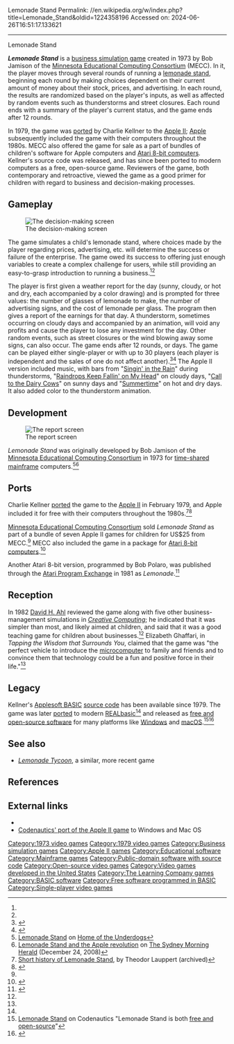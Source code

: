 Lemonade Stand
Permalink: //en.wikipedia.org/w/index.php?title=Lemonade_Stand&oldid=1224358196
Accessed on: 2024-06-26T16:51:17.133621



------
Lemonade Stand
{{Short description|1973 video game}}
{{other uses|Lemonade stand (disambiguation)}}
{{primary sources|date=July 2016}}
{{Infobox video game
| image          = 
| caption        = 
| developer      = Bob Jamison<br>Charlie Kellner (Apple II)
| publisher      = [[MECC|Minnesota Educational Computing Consortium]]
| series         =
| engine         =
| released       = '''1973:''' Mainframe<br>'''1979:''' Apple II
| genre          = [[Business simulation game|Business simulation]]
| modes          = [[Single-player video game|Single-player]]
| platforms      = [[Mainframe computer|Mainframe]], [[Apple II]]
}}

'''''Lemonade Stand''''' is a [[business simulation game]] created in 1973 by Bob Jamison of the [[MECC|Minnesota Educational Computing Consortium]] (MECC). In it, the player moves through several rounds of running a [[lemonade stand]], beginning each round by making choices dependent on their current amount of money about their stock, prices, and advertising. In each round, the results are randomized based on the player's inputs, as well as affected by random events such as thunderstorms and street closures. Each round ends with a summary of the player's current status, and the game ends after 12 rounds.

In 1979, the game was [[porting|ported]] by Charlie Kellner to the [[Apple II]]; [[Apple Inc.|Apple]] subsequently included the game with their computers throughout the 1980s. MECC also offered the game for sale as a part of bundles of children's software for Apple computers and [[Atari 8-bit computers]]. Kellner's source code was released, and has since been ported to modern computers as a free, open-source game. Reviewers of the game, both contemporary and retroactive, viewed the game as a good primer for children with regard to business and decision-making processes.

== Gameplay ==
[[File:Lemonade Stand 1.png|thumb|right|The decision-making screen]]

The game simulates a child's lemonade stand, where choices made by the player regarding prices, advertising, etc. will determine the success or failure of the enterprise. The game owed its success to offering just enough variables to create a complex challenge for users, while still providing an easy-to-grasp introduction to running a business.<ref name="SMH"/><ref name="lauppert"/>

The player is first given a weather report for the day (sunny, cloudy, or hot and dry, each accompanied by a color drawing) and is  prompted for three values: the number of glasses of lemonade to make, the number of advertising signs, and the cost of lemonade per glass. The program then gives a report of the earnings for that day. A thunderstorm, sometimes occurring on cloudy days and accompanied by an animation, will void any profits and cause the player to lose any investment for the day. Other random events, such as street closures or the wind blowing away some signs, can also occur. The game ends after 12 rounds, or days. The game can be played either single-player or with up to 30 players (each player is independent and the sales of one do not affect another).<ref name="CC">{{Cite magazine|title=Six Business Management Games|url=https://archive.org/stream/creativecomputing-1982-04-a/Creative_Computing_v08_n04_1982_April#page/n29/mode/1up|format=jpg|magazine=[[Creative Computing]]|publisher=[[Ziff Davis]]|volume=8|number=4|date=April 1982 |pages=28, 30 |author=David H. Ahl |author-link=David H. Ahl }}</ref><ref name="TW">{{Cite book|title=Tapping the Wisdom That Surrounds You: Mentorship and Women|url=https://books.google.com/books?id=4yKKBAAAQBAJ&pg=PA53 |author=Elizabeth Ghaffari |publisher=ABC-CLIO|date=2014-09-24|pages=53–54|isbn = 9781440832628}}</ref> The Apple II version included music, with bars from "[[Singin' in the Rain (song)|Singin' in the Rain]]" during thunderstorms, "[[Raindrops Keep Fallin' on My Head]]" on cloudy days, "[[Ranz des Vaches|Call to the Dairy Cows]]" on sunny days and "[[Summertime (George Gershwin song)|Summertime]]" on hot and dry days. It also added color to the thunderstorm animation.

==Development==
[[File:Lemonade Stand 2.png|thumb|right|The report screen]]

''Lemonade Stand'' was originally developed by Bob Jamison of the [[Minnesota Educational Computing Consortium]] in 1973 for [[time-sharing|time-shared]] [[mainframe]] computers.<ref name="hotu">[http://www.hotud.org/component/content/article/46-simulation/22650 Lemonade Stand] {{webarchive|url=https://web.archive.org/web/20100514193640/http://www.hotud.org/component/content/article/46-simulation/22650 |date=2010-05-14 }} on [[Home of the Underdogs]]{{user-generated source|date=September 2016}}</ref><ref name="SMH">[http://www.smh.com.au/news/digital-life/how-tos/lemonade-stand-and-the-apple-revolution/2008/12/23/1229998532318.html Lemonade Stand and the Apple revolution] on [[The Sydney Morning Herald]] (December 24, 2008)</ref>{{failed verification|date=July 2016}}

==Ports==
Charlie Kellner [[porting|ported]] the game to the [[Apple II]] in February 1979,{{Citation needed|date=July 2016}} and Apple included it for free with their computers throughout the 1980s.<ref name="lauppert">[https://web.archive.org/web/20130226024448/http://theodor.lauppert.ws/games/lemonade.htm Short history of Lemonade Stand], by Theodor Lauppert (archived){{self-published source|date=July 2016}}</ref><ref>{{Cite book|title=The Apple Tapes: Introductory Programs for the Apple ][ plus|url=https://archive.org/stream/The_Apple_Tapes_Introductory_Programs_for_the_Apple_II#page/n4 |publisher=Apple Computer Inc.|year=1979 |pages=4–5}}</ref>

[[Minnesota Educational Computing Consortium]] sold ''Lemonade Stand'' as part of a bundle of seven Apple II games for children for US$25 from MECC.<ref name="CC"/> MECC also included the game in a package for [[Atari 8-bit computers]].<ref>{{Cite journal|title=Instructional Computing Demonstration|url=https://archive.org/stream/APXInstructionalComputingDemonstration_201508/APX_Instructional_Computing_Demonstration#page/n33/mode/2up|format=jpg|publisher=[[Minnesota Educational Computing Consortium]] |journal=Atari Program Exchange |date=24 August 2015 |author-link=Atari Program Exchange |pages=25–26}}</ref>

Another Atari 8-bit version, programmed by Bob Polaro, was published through the [[Atari Program Exchange]] in 1981 as ''Lemonade''.<ref>{{cite web |title=Lemonade |url=http://www.atarimania.com/game-atari-400-800-xl-xe-lemonade_2964.html |website=Atari Mania}}</ref>

==Reception==
In 1982 [[David H. Ahl]] reviewed the game along with five other business-management simulations in ''[[Creative Computing]]''; he indicated that it was simpler than most, and likely aimed at children, and said that it was a good teaching game for children about businesses.<ref name="CC"/> Elizabeth Ghaffari, in ''Tapping the Wisdom that Surrounds You'', claimed that the game was "the perfect vehicle to introduce the [[microcomputer]] to family and friends and to convince them that technology could be a fun and positive force in their life."<ref name="TW"/>

==Legacy==
Kellner's [[Applesoft BASIC]] [[source code]] has been available since 1979.{{Citation needed|date=July 2016}} The game was later [[Source port|ported]] to modern [[REALbasic]]<ref name="codenautics" /> and released as [[free and open-source software]] for many platforms like [[Windows]] and [[macOS]].<ref name="codenautics">[http://codenautics.com/lemonade/ Lemonade Stand] on Codenautics "Lemonade Stand is both [[free and open-source]]"</ref><ref name="github">{{cite web|work=LemonadeStand|publisher=GitHub|title=README.txt|url=https://github.com/jefftranter/6502/tree/master/basic/LemonadeStand|first=Jeff|last=Tranter}}{{user-generated source|date=September 2016}}</ref>

==See also==
*''[[Lemonade Tycoon]]'', a similar, more recent game

== References ==
{{Reflist|30em}}

== External links ==
* {{IAg|id=Lemonade_Stand_1979_Apple|platform=Apple II}}
* [http://codenautics.com/lemonade/ Codenautics' port of the Apple II game] to Windows and Mac OS

[[Category:1973 video games]]
[[Category:1979 video games]]
[[Category:Business simulation games]]
[[Category:Apple II games]]
[[Category:Educational software]]
[[Category:Mainframe games]]
[[Category:Public-domain software with source code]]
[[Category:Open-source video games]]
[[Category:Video games developed in the United States]]
[[Category:The Learning Company games]]
[[Category:BASIC software]]
[[Category:Free software programmed in BASIC]]
[[Category:Single-player video games]]
